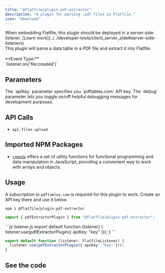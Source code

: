 ```yaml
---
title: "@flatfile/plugin-pdf-extractor"
description: "A plugin for parsing .pdf files in Flatfile."
icon: "download"
---
```


<Warning>
  When embedding Flatfile, this plugin should be deployed in a server-side listener. [Learn more](../../developer-tools/client_server_side#server-side-listeners)
</Warning>

<CardGroup cols={1}>
  <Card title="@flatfile/plugin-pdf-extractor" href="https://github.com/FlatFilers/flatfile-plugins/tree/main/plugins/pdf-extractor" icon="github" >
    <br />
    This plugin will parse a data table in a PDF file and extract it into Flatfile.
    <br />
    <br />
    **Event Type:**
    <br />
    `listener.on('file:created')`
  </Card>
</CardGroup>

## Parameters

<ParamField path="opt.apiKey" type="string" required>
  The `apiKey` parameter specifies you `pdftables.com` API key.
</ParamField>

<ParamField path="opt.debug" type="boolean">
  The `debug` parameter lets you toggle on/off helpful debugging messages for development purposes.
</ParamField>

## API Calls

- `api.files.upload`

## Imported NPM Packages

- [`remeda`](https://www.npmjs.com/package/remeda) offers a set of utility functions for functional programming and data manipulation in JavaScript, providing a convenient way to work with arrays and objects.

## Usage

A subscription to `pdftables.com` is required for this plugin to work. Create an API key there and use it below.

```SSH install
npm i @flatfile/plugin-pdf-extractor
```

```ts import
import { pdfExtractorPlugin } from "@flatfile/plugin-pdf-extractor";
```

<CodeGroup>
```js listener.js
export default function (listener) {
  listener.use(pdfExtractorPlugin({ apiKey: "key" }));
}
```

```ts listener.ts
export default function (listener: FlatfileListener) {
  listener.use(pdfExtractorPlugin({ apiKey: "key" }));
}
```
</CodeGroup>

## See the code

<CardGroup cols={2}>
  <Card
    title="@flatfile/plugin-pdf-extractor"
    href="https://github.com/FlatFilers/flatfile-plugins/tree/main/plugins/pdf-extractor"
    icon="github"
  ></Card>
</CardGroup>

